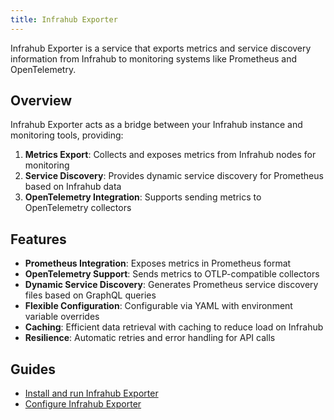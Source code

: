 ```yaml
---
title: Infrahub Exporter
---
```


Infrahub Exporter is a service that exports metrics and service discovery information from Infrahub to monitoring systems like Prometheus and OpenTelemetry.

## Overview

Infrahub Exporter acts as a bridge between your Infrahub instance and monitoring tools, providing:

1. **Metrics Export**: Collects and exposes metrics from Infrahub nodes for monitoring
2. **Service Discovery**: Provides dynamic service discovery for Prometheus based on Infrahub data
3. **OpenTelemetry Integration**: Supports sending metrics to OpenTelemetry collectors

## Features

- **Prometheus Integration**: Exposes metrics in Prometheus format
- **OpenTelemetry Support**: Sends metrics to OTLP-compatible collectors
- **Dynamic Service Discovery**: Generates Prometheus service discovery files based on GraphQL queries
- **Flexible Configuration**: Configurable via YAML with environment variable overrides
- **Caching**: Efficient data retrieval with caching to reduce load on Infrahub
- **Resilience**: Automatic retries and error handling for API calls

## Guides

- [Install and run Infrahub Exporter](./guides/installation.mdx)
- [Configure Infrahub Exporter](./guides/configuration.mdx)
